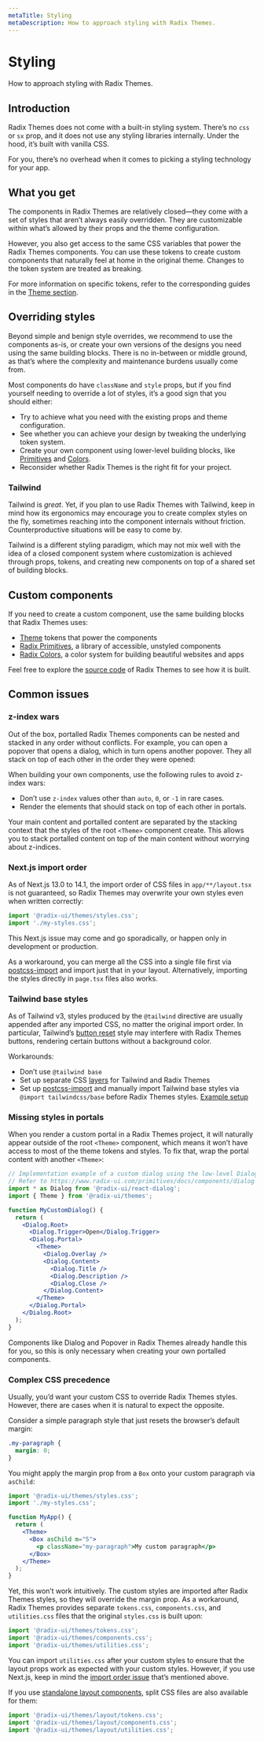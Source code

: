 ```yaml
---
metaTitle: Styling
metaDescription: How to approach styling with Radix Themes.
---
```


# Styling

<Description>How to approach styling with Radix Themes.</Description>

## Introduction

Radix Themes does not come with a built-in styling system. There’s no `css` or `sx` prop, and it does not use any styling libraries internally. Under the hood, it’s built with vanilla CSS.

For you, there’s no overhead when it comes to picking a styling technology for your app.

## What you get

The components in Radix Themes are relatively closed—they come with a set of styles that aren’t always easily overridden. They are customizable within what’s allowed by their props and the theme configuration.

However, you also get access to the same CSS variables that power the Radix Themes components. You can use these tokens to create custom components that naturally feel at home in the original theme. Changes to the token system are treated as breaking.

For more information on specific tokens, refer to the corresponding guides in the [Theme section](/themes/docs/theme/overview).

<Flex direction="column" gap="7" my="6">
  <ThemesAllColors />
  <ThemesFontSizeScale />
  <ThemesSpacingScale />
  <ThemesRadiusScale />
  <ThemesShadowScale />
</Flex>

## Overriding styles

Beyond simple and benign style overrides, we recommend to use the components as-is, or create your own versions of the designs you need using the same building blocks. There is no in-between or middle ground, as that’s where the complexity and maintenance burdens usually come from.

Most components do have `className` and `style` props, but if you find yourself needing to override a lot of styles, it’s a good sign that you should either:

- Try to achieve what you need with the existing props and theme configuration.
- See whether you can achieve your design by tweaking the underlying token system.
- Create your own component using lower-level building blocks, like [Primitives](/primitives) and [Colors](/colors).
- Reconsider whether Radix Themes is the right fit for your project.

### Tailwind

Tailwind is _great_. Yet, if you plan to use Radix Themes with Tailwind, keep in mind how its ergonomics may encourage you to create complex styles on the fly, sometimes reaching into the component internals without friction. Counterproductive situations will be easy to come by.

Tailwind is a different styling paradigm, which may not mix well with the idea of a closed component system where customization is achieved through props, tokens, and creating new components on top of a shared set of building blocks.

## Custom components

If you need to create a custom component, use the same building blocks that Radix Themes uses:

- [Theme](/themes/docs/theme/overview) tokens that power the components
- [Radix Primitives](/primitives), a library of accessible, unstyled components
- [Radix Colors](/colors), a color system for building beautiful websites and apps

Feel free to explore the [source code](https://github.com/radix-ui/themes/tree/main/packages/radix-ui-themes) of Radix Themes to see how it is built.

## Common issues

### z-index wars

Out of the box, portalled Radix Themes components can be nested and stacked in any order without conflicts. For example, you can open a popover that opens a dialog, which in turn opens another popover. They all stack on top of each other in the order they were opened:

<ThemesZIndexExample />

When building your own components, use the following rules to avoid z-index wars:

- Don’t use `z-index` values other than `auto`, `0`, or `-1` in rare cases.
- Render the elements that should stack on top of each other in portals.

Your main content and portalled content are separated by the stacking context that the styles of the root `<Theme>` component create. This allows you to stack portalled content on top of the main content without worrying about z-indices.

### Next.js import order

As of Next.js 13.0 to 14.1, the import order of CSS files in `app/**/layout.tsx` is not guaranteed, so Radix Themes may overwrite your own styles even when written correctly:

```js
import '@radix-ui/themes/styles.css';
import './my-styles.css';
```

This Next.js issue may come and go sporadically, or happen only in development or production.

As a workaround, you can merge all the CSS into a single file first via [postcss-import](https://github.com/postcss/postcss-import) and import just that in your layout. Alternatively, importing the styles directly in `page.tsx` files also works.

### Tailwind base styles

As of Tailwind v3, styles produced by the `@tailwind` directive are usually appended after any imported CSS, no matter the original import order. In particular, Tailwind’s [button reset](https://github.com/tailwindlabs/tailwindcss/blob/7361468f77500105b0559e879e121f34306e8da2/src/css/preflight.css#L197-L204) style may interfere with Radix Themes buttons, rendering certain buttons without a background color.

Workarounds:

- Don’t use `@tailwind base`
- Set up separate CSS [layers](https://developer.mozilla.org/en-US/docs/Web/CSS/@layer) for Tailwind and Radix Themes
- Set up [postcss-import](https://github.com/postcss/postcss-import) and manually import Tailwind base styles via `@import tailwindcss/base` before Radix Themes styles. [Example setup](https://github.com/radix-ui/themes/issues/109#issuecomment-1747345743)

### Missing styles in portals

When you render a custom portal in a Radix Themes project, it will naturally appear outside of the root `<Theme>` component, which means it won’t have access to most of the theme tokens and styles. To fix that, wrap the portal content with another `<Theme>`:

```jsx line=11,18
// Implementation example of a custom dialog using the low-level Dialog primitive
// Refer to https://www.radix-ui.com/primitives/docs/components/dialog
import * as Dialog from '@radix-ui/react-dialog';
import { Theme } from '@radix-ui/themes';

function MyCustomDialog() {
  return (
    <Dialog.Root>
      <Dialog.Trigger>Open</Dialog.Trigger>
      <Dialog.Portal>
        <Theme>
          <Dialog.Overlay />
          <Dialog.Content>
            <Dialog.Title />
            <Dialog.Description />
            <Dialog.Close />
          </Dialog.Content>
        </Theme>
      </Dialog.Portal>
    </Dialog.Root>
  );
}
```

Components like Dialog and Popover in Radix Themes already handle this for you, so this is only necessary when creating your own portalled components.

### Complex CSS precedence

Usually, you’d want your custom CSS to override Radix Themes styles. However, there are cases when it is natural to expect the opposite.

Consider a simple paragraph style that just resets the browser’s default margin:

```css
.my-paragraph {
  margin: 0;
}
```

You might apply the margin prop from a `Box` onto your custom paragraph via `asChild`:

```jsx line="7,9"
import '@radix-ui/themes/styles.css';
import './my-styles.css';

function MyApp() {
  return (
    <Theme>
      <Box asChild m="5">
        <p className="my-paragraph">My custom paragraph</p>
      </Box>
    </Theme>
  );
}
```

Yet, this won’t work intuitively. The custom styles are imported after Radix Themes styles, so they will override the margin prop. As a workaround, Radix Themes provides separate `tokens.css`, `components.css`, and `utilities.css` files that the original `styles.css` is built upon:

```jsx
import '@radix-ui/themes/tokens.css';
import '@radix-ui/themes/components.css';
import '@radix-ui/themes/utilities.css';
```

You can import `utilities.css` after your custom styles to ensure that the layout props work as expected with your custom styles. However, if you use Next.js, keep in mind the [import order issue](#nextjs-import-order) that’s mentioned above.

If you use [standalone layout components](/themes/docs/overview/layout#standalone-usage), split CSS files are also available for them:

```jsx
import '@radix-ui/themes/layout/tokens.css';
import '@radix-ui/themes/layout/components.css';
import '@radix-ui/themes/layout/utilities.css';
```
